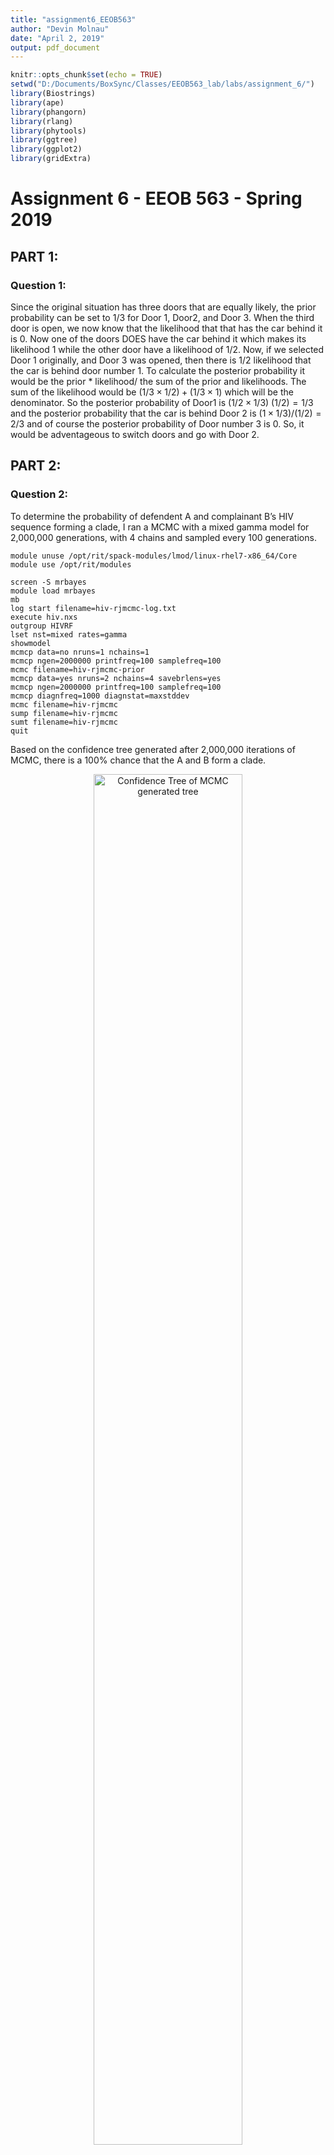 ```yaml
---
title: "assignment6_EEOB563"
author: "Devin Molnau"
date: "April 2, 2019"
output: pdf_document
---
```


```r
knitr::opts_chunk$set(echo = TRUE)
setwd("D:/Documents/BoxSync/Classes/EEOB563_lab/labs/assignment_6/")
library(Biostrings)
library(ape)
library(phangorn)
library(rlang)
library(phytools)
library(ggtree)
library(ggplot2)
library(gridExtra)

```

# Assignment 6 - EEOB 563 - Spring 2019

## PART 1:
### Question 1: 
Since the original situation has three doors that are equally likely, the prior probability can be set to $1/3$ for Door 1, Door2, and Door 3. When the third door is open, we now know that the likelihood that that has the car behind it is 0. Now one of the doors DOES have the car behind it which makes its likelihood 1 while the other door have a likelihood of 1/2. Now, if we selected Door 1 originally, and Door 3 was opened, then there is 1/2 likelihood that the car is behind door number 1. To calculate the posterior probability it would be the prior * likelihood/ the sum of the prior and likelihoods. The sum of the likelihood would be $(1/3 \times 1/2)+(1/3 \times 1)$ which will be the denominator. So the posterior probability of Door1 is $(1/2 \times 1/3)\ (1/2) = 1/3$ and the posterior probability that the car is behind Door 2 is $(1 \times 1/3)/(1/2) =2/3$ and of course the posterior probability of Door number 3 is 0. So, it would be adventageous to switch doors and go with Door 2. 


## PART 2:

### Question 2:
To determine the probability of defendent A and complainant B's HIV sequence forming a clade, I ran a MCMC with a mixed gamma model for 2,000,000 generations, with 4 chains and sampled every 100 generations. 
```{}
module unuse /opt/rit/spack-modules/lmod/linux-rhel7-x86_64/Core
module use /opt/rit/modules

screen -S mrbayes
module load mrbayes
mb 
log start filename=hiv-rjmcmc-log.txt
execute hiv.nxs
outgroup HIVRF
lset nst=mixed rates=gamma
showmodel
mcmcp data=no nruns=1 nchains=1
mcmcp ngen=2000000 printfreq=100 samplefreq=100
mcmc filename=hiv-rjmcmc-prior
mcmcp data=yes nruns=2 nchains=4 savebrlens=yes
mcmcp ngen=2000000 printfreq=100 samplefreq=100
mcmcp diagnfreq=1000 diagnstat=maxstddev
mcmc filename=hiv-rjmcmc
sump filename=hiv-rjmcmc
sumt filename=hiv-rjmcmc
quit
```
Based on the confidence tree generated after 2,000,000 iterations of MCMC, there is a 100% chance that the A and B form a clade. 

<center>
![Confidence Tree of MCMC generated tree](confidence_tree.jpg){ width=75% }
</center>

<center>
![Credible sets of Trees](credible_sets_of_trees.jpg){ width=50% }
</center>

### Question 3:

<center>
![Model Posterior probability](model_posterior_probability.jpg){ width=75% }
</center>
The most likely model is gtrsubmodel[112212] with a probability of 0.138 with a standard deviation of 0.003.


### Question 4:
 To make sure that the MCMC simulations convergence to equilibrium, I look at the standard deviation of the mcmc after 2,000,000 iterations. The MaxStdDev after 2,000,000 iterations is 8.097e-3 which I would accept as reasonable.
 
 Below are the Arithmetic and harmonic means of the 2 runs. 
 <center>
 ![Arithmetic and harmonic means](arithmetic_harmonic_means.jpg){ width=40% }
 </center>
 
 
 The length of the MCMC similation that I ran was 2,000,000 generations, with a print and sampling frequency of 100 generations and 4 chains.  Below are the paramters after the runs. 
<center>
![Posterior parameters](posterior_parameters.jpg){ width=100% }
</center>

